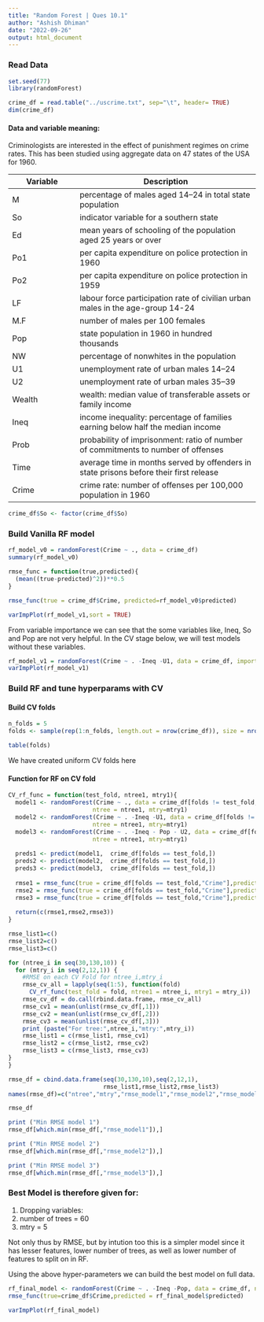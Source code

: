 ```yaml
---
title: "Random Forest | Ques 10.1"
author: "Ashish Dhiman"
date: "2022-09-26"
output: html_document
---
```


### Read Data

```r
set.seed(77)
library(randomForest)

crime_df = read.table("../uscrime.txt", sep="\t", header= TRUE)
dim(crime_df)
```

#### Data and variable meaning:

Criminologists are interested in the effect of punishment regimes on crime rates. This has been studied using aggregate data on 47 states of the USA for 1960.

| Variable | Description                                                                            |
|--------------------|----------------------------------------------------|
| M        | percentage of males aged 14--24 in total state population                              |
| So       | indicator variable for a southern state                                                |
| Ed       | mean years of schooling of the population aged 25 years or over                        |
| Po1      | per capita expenditure on police protection in 1960                                    |
| Po2      | per capita expenditure on police protection in 1959                                    |
| LF       | labour force participation rate of civilian urban males in the age-group 14-24         |
| M.F      | number of males per 100 females                                                        |
| Pop      | state population in 1960 in hundred thousands                                          |
| NW       | percentage of nonwhites in the population                                              |
| U1       | unemployment rate of urban males 14--24                                                |
| U2       | unemployment rate of urban males 35--39                                                |
| Wealth   | wealth: median value of transferable assets or family income                           |
| Ineq     | income inequality: percentage of families earning below half the median income         |
| Prob     | probability of imprisonment: ratio of number of commitments to number of offenses      |
| Time     | average time in months served by offenders in state prisons before their first release |
| Crime    | crime rate: number of offenses per 100,000 population in 1960                          |

```r
crime_df$So <- factor(crime_df$So)
```

### Build Vanilla RF model

```r
rf_model_v0 = randomForest(Crime ~ ., data = crime_df)
summary(rf_model_v0)

rmse_func = function(true,predicted){
  (mean((true-predicted)^2))**0.5
}

rmse_func(true = crime_df$Crime, predicted=rf_model_v0$predicted)

varImpPlot(rf_model_v1,sort = TRUE)
```

From variable importance we can see that the some variables like, Ineq, So and Pop are not very helpful. In the CV stage below, we will test models without these variables.

```r
rf_model_v1 = randomForest(Crime ~ . -Ineq -U1, data = crime_df, importance = TRUE)
varImpPlot(rf_model_v1)
```

### Build RF and tune hyperparams with CV

#### Build CV folds

```r
n_folds = 5
folds <- sample(rep(1:n_folds, length.out = nrow(crime_df)), size = nrow(crime_df), replace = F)

table(folds)
```

We have created uniform CV folds here

#### Function for RF on CV fold

```r
CV_rf_func = function(test_fold, ntree1, mtry1){
  model1 <- randomForest(Crime ~ ., data = crime_df[folds != test_fold,],
                        ntree = ntree1, mtry=mtry1)
  model2 <- randomForest(Crime ~ . -Ineq -U1, data = crime_df[folds != test_fold,],
                        ntree = ntree1, mtry=mtry1)
  model3 <- randomForest(Crime ~ . -Ineq - Pop - U2, data = crime_df[folds != test_fold,],
                        ntree = ntree1, mtry=mtry1)
  
  preds1 <- predict(model1,  crime_df[folds == test_fold,])
  preds2 <- predict(model2,  crime_df[folds == test_fold,])
  preds3 <- predict(model3,  crime_df[folds == test_fold,])
  
  rmse1 = rmse_func(true = crime_df[folds == test_fold,"Crime"],predicted = preds1)
  rmse2 = rmse_func(true = crime_df[folds == test_fold,"Crime"],predicted = preds2)
  rmse3 = rmse_func(true = crime_df[folds == test_fold,"Crime"],predicted = preds3)
  
  return(c(rmse1,rmse2,rmse3))
}

```

```r
rmse_list1=c()
rmse_list2=c()
rmse_list3=c()

for (ntree_i in seq(30,130,10)) {
  for (mtry_i in seq(2,12,1)) {
    #RMSE on each CV Fold for ntree_i,mtry_i
    rmse_cv_all = lapply(seq(1:5), function(fold) 
      CV_rf_func(test_fold = fold, ntree1 = ntree_i, mtry1 = mtry_i))
    rmse_cv_df = do.call(rbind.data.frame, rmse_cv_all)
    rmse_cv1 = mean(unlist(rmse_cv_df[,1]))
    rmse_cv2 = mean(unlist(rmse_cv_df[,2]))
    rmse_cv3 = mean(unlist(rmse_cv_df[,3]))
    print (paste("For tree:",ntree_i,"mtry:",mtry_i))
    rmse_list1 = c(rmse_list1, rmse_cv1)
    rmse_list2 = c(rmse_list2, rmse_cv2)
    rmse_list3 = c(rmse_list3, rmse_cv3)
}
}
```

```r
rmse_df = cbind.data.frame(seq(30,130,10),seq(2,12,1),
                           rmse_list1,rmse_list2,rmse_list3)
names(rmse_df)=c("ntree","mtry","rmse_model1","rmse_model2","rmse_model3")
```

```r
rmse_df
```

```r
print ("Min RMSE model 1")
rmse_df[which.min(rmse_df[,"rmse_model1"]),]

print ("Min RMSE model 2")
rmse_df[which.min(rmse_df[,"rmse_model2"]),]

print ("Min RMSE model 3")
rmse_df[which.min(rmse_df[,"rmse_model3"]),]
```

### Best Model is therefore given for:

1.  Dropping variables:
2.  number of trees = 60
3.  mtry = 5

Not only thus by RMSE, but by intution too this is a simpler model since it has lesser features, lower number of trees, as well as lower number of features to split on in RF.

Using the above hyper-parameters we can build the best model on full data.

```r
rf_final_model <- randomForest(Crime ~ . -Ineq -Pop, data = crime_df, ntree = 40, mtry=3, importance = TRUE)
rmse_func(true=crime_df$Crime,predicted = rf_final_model$predicted)
```

```r
varImpPlot(rf_final_model)
```

